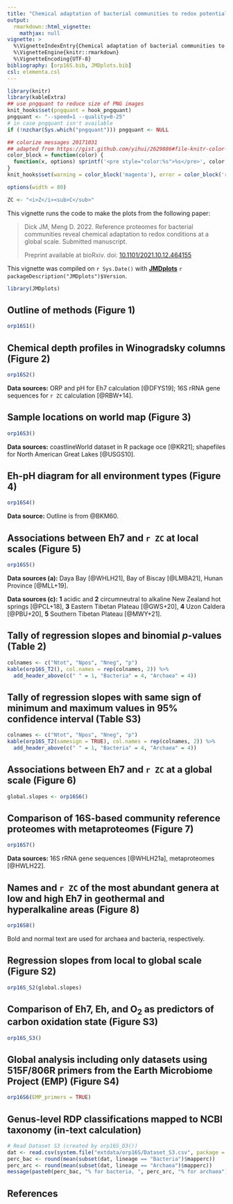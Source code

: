 ```yaml
---
title: "Chemical adaptation of bacterial communities to redox potential (2022)"
output: 
  rmarkdown::html_vignette:
    mathjax: null
vignette: >
  %\VignetteIndexEntry{Chemical adaptation of bacterial communities to redox potential (2022)}
  %\VignetteEngine{knitr::rmarkdown}
  %\VignetteEncoding{UTF-8}
bibliography: [orp16S.bib, JMDplots.bib]
csl: elementa.csl
---
```


<style>
/* https://gomakethings.com/how-to-break-an-image-out-of-its-parent-container-with-css/ */
@media (min-width: 700px) {
  .full-width {
    left: 50%;
    margin-left: -50vw;
    margin-right: -50vw;
    max-width: 100vw;
    position: relative;
    right: 50%;
    width: 100vw;
  }
}
@media (min-width: 900px) {
  .full-width {
    left: 50vw; /* fallback if needed */
    left: calc(50vw - 100px);
    width: 900px;
    position: relative;
  }
}
</style>

```r
library(knitr)
library(kableExtra)
## use pngquant to reduce size of PNG images
knit_hooks$set(pngquant = hook_pngquant)
pngquant <- "--speed=1 --quality=0-25"
# in case pngquant isn't available
if (!nzchar(Sys.which("pngquant"))) pngquant <- NULL 

## colorize messages 20171031
## adapted from https://gist.github.com/yihui/2629886#file-knitr-color-msg-rnw
color_block = function(color) {
  function(x, options) sprintf('<pre style="color:%s">%s</pre>', color, x)
}
knit_hooks$set(warning = color_block('magenta'), error = color_block('red'), message = color_block('blue'))
```

```r
options(width = 80)
```

```r
ZC <- "<i>Z</i><sub>C</sub>"
```

This vignette runs the code to make the plots from the following paper:

> Dick JM, Meng D. 2022. Reference proteomes for bacterial communities reveal chemical adaptation to redox conditions at a global scale. Submitted manuscript.
>
> Preprint available at bioRxiv. doi: [10.1101/2021.10.12.464155](https://doi.org/10.1101/2021.10.12.464155)

This vignette was compiled on `r Sys.Date()` with **[JMDplots](https://github.com/jedick/JMDplots)** `r packageDescription("JMDplots")$Version`.

```r
library(JMDplots)
```

## Outline of methods (Figure 1)
```r
orp16S1()
```

## Chemical depth profiles in Winogradsky columns (Figure 2)
```r
orp16S2()
```

**Data sources:** ORP and pH for Eh7 calculation [@DFYS19]; 16S rRNA gene sequences for `r ZC` calculation [@RBW+14].

## Sample locations on world map (Figure 3)
```r
orp16S3()
```

**Data sources:** coastlineWorld dataset in R package oce [@KR21]; shapefiles for North American Great Lakes [@USGS10].

## Eh-pH diagram for all environment types (Figure 4)
```r
orp16S4()
```

**Data source:** Outline is from @BKM60.

## Associations between Eh7 and `r ZC` at local scales (Figure 5)
```r
orp16S5()
```

**Data sources (a):** Daya Bay [@WHLH21], Bay of Biscay [@LMBA21], Hunan Province [@MLL+19].

**Data sources (c):** **1** acidic and **2** circumneutral to alkaline New Zealand hot springs [@PCL+18], **3** Eastern Tibetan Plateau [@GWS+20], **4** Uzon Caldera [@PBU+20], **5** Southern Tibetan Plateau [@MWY+21].

## Tally of regression slopes and binomial *p*-values (Table 2)
```r
colnames <- c("Ntot", "Npos", "Nneg", "p")
kable(orp16S_T2(), col.names = rep(colnames, 2)) %>%
  add_header_above(c(" " = 1, "Bacteria" = 4, "Archaea" = 4))
```

## Tally of regression slopes with same sign of minimum and maximum values in 95% confidence interval (Table S3)
```r
colnames <- c("Ntot", "Npos", "Nneg", "p")
kable(orp16S_T2(samesign = TRUE), col.names = rep(colnames, 2)) %>%
  add_header_above(c(" " = 1, "Bacteria" = 4, "Archaea" = 4))
```

## Associations between Eh7 and `r ZC` at a global scale (Figure 6)
```r
global.slopes <- orp16S6()
```

## Comparison of 16S-based community reference proteomes with metaproteomes (Figure 7)
```r
orp16S7()
```

**Data sources:** 16S rRNA gene sequences [@WHLH21a], metaproteomes [@HWLH22].

## Names and `r ZC` of the most abundant genera at low and high Eh7 in geothermal and hyperalkaline areas (Figure 8)
```r
orp16S8()
```

Bold and normal text are used for archaea and bacteria, respectively.

## Regression slopes from local to global scale (Figure S2)
```r
orp16S_S2(global.slopes)
```

## Comparison of Eh7, Eh, and O~2~ as predictors of carbon oxidation state (Figure S3)
```r
orp16S_S3()
```

## Global analysis including only datasets using 515F/806R primers from the Earth Microbiome Project (EMP) (Figure S4)
```r
orp16S6(EMP_primers = TRUE)
```

## Genus-level RDP classifications mapped to NCBI taxonomy (in-text calculation)
```r
# Read Dataset S3 (created by orp16S_D3())
dat <- read.csv(system.file("extdata/orp16S/Dataset_S3.csv", package = "JMDplots"))
perc_bac <- round(mean(subset(dat, lineage == "Bacteria")$mapperc))
perc_arc <- round(mean(subset(dat, lineage == "Archaea")$mapperc))
message(paste0(perc_bac, "% for bacteria, ", perc_arc, "% for archaea"))
```

## References
